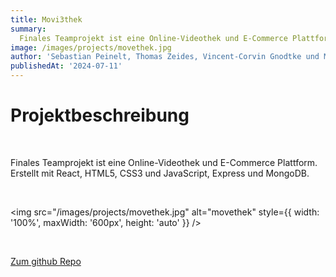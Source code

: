 ```yaml
---
title: Movi3thek
summary:
  Finales Teamprojekt ist eine Online-Videothek und E-Commerce Plattform
image: /images/projects/movethek.jpg
author: 'Sebastian Peinelt, Thomas Zeides, Vincent-Corvin Gnodtke und Marcel Kubetin'
publishedAt: '2024-07-11'
---
```


# Projektbeschreibung

<br />

Finales Teamprojekt ist eine Online-Videothek und E-Commerce Plattform. Erstellt mit React, HTML5, CSS3 und JavaScript, Express und MongoDB.

<br />

<img src="/images/projects/movethek.jpg" alt="movethek" style={{ width: '100%', maxWidth: '600px', height: 'auto' }} />

<br />

<a href="https://github.com/BulletStormXT/movi-e-thek" target="_blank" rel="noopener noreferrer">Zum github Repo</a>